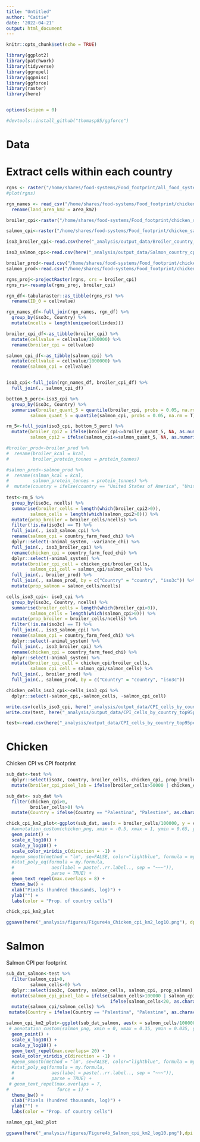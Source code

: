 ```yaml
---
title: "Untitled"
author: "Caitie"
date: '2022-04-21'
output: html_document
---
```


```r
knitr::opts_chunk$set(echo = TRUE)
```

```r
library(ggplot2)
library(patchwork)
library(tidyverse)
library(ggrepel)
library(ggpmisc)
library(ggforce)
library(raster)
library(here)


options(scipen = 0)

#devtools::install_github("thomasp85/ggforce")
```


# Data
# Extract cells within each country

```r
rgns <- raster("/home/shares/food-systems/Food_footprint/all_food_systems/dataprep/spatial/land_eez_rgns.tif")
#plot(rgns)

rgn_names <- read_csv("/home/shares/food-systems/Food_footprint/chicken_salmon/_spatial/master_rgns.csv") %>%
  rename(land_area_km2 = area_km2)

broiler_cpi<-raster("/home/shares/food-systems/Food_footprint/chicken_salmon/rescaled_cumulative_pressure/chickens_cumulative_stress.tif")

salmon_cpi<-raster("/home/shares/food-systems/Food_footprint/chicken_salmon/rescaled_cumulative_pressure/salmon_cumulative_stress.tif")
```

```r
iso3_broiler_cpi<-read.csv(here("_analysis/output_data/Broiler_country_cpi.csv"))

iso3_salmon_cpi<-read.csv(here("_analysis/output_data/Salmon_country_cpi.csv"))
```

```r
broiler_prod<-read.csv("/home/shares/food-systems/Food_footprint/chicken_salmon/production/broiler_production.csv")
salmon_prod<-read.csv("/home/shares/food-systems/Food_footprint/chicken_salmon/production/salmon_production.csv")
```

```r
rgns_proj<-projectRaster(rgns, crs = broiler_cpi)
rgns_rs<-resample(rgns_proj, broiler_cpi)

rgn_df<-tabularaster::as_tibble(rgns_rs) %>% 
  rename(ID_0 = cellvalue)

rgn_names_df<-full_join(rgn_names, rgn_df) %>% 
  group_by(iso3c, Country) %>% 
  mutate(ncells = length(unique(cellindex)))

broiler_cpi_df<-as_tibble(broiler_cpi) %>% 
  mutate(cellvalue = cellvalue/1000000) %>% 
  rename(broiler_cpi = cellvalue)

salmon_cpi_df<-as_tibble(salmon_cpi) %>% 
  mutate(cellvalue = cellvalue/1000000) %>% 
  rename(salmon_cpi = cellvalue)


iso3_cpi<-full_join(rgn_names_df, broiler_cpi_df) %>% 
  full_join(., salmon_cpi_df) 

bottom_5_perc<-iso3_cpi %>% 
  group_by(iso3c, Country) %>% 
  summarise(broiler_quant_5 = quantile(broiler_cpi, probs = 0.05, na.rm = T),
         salmon_quant_5 = quantile(salmon_cpi, probs = 0.05, na.rm = T))

rm_5<-full_join(iso3_cpi, bottom_5_perc) %>% 
  mutate(broiler_cpi2 = ifelse(broiler_cpi<=broiler_quant_5, NA, as.numeric(broiler_cpi)),
         salmon_cpi2 = ifelse(salmon_cpi<=salmon_quant_5, NA, as.numeric(salmon_cpi)))

#broiler_prod<-broiler_prod %>% 
#  rename(broiler_kcal = kcal,
#         broiler_protein_tonnes = protein_tonnes)

#salmon_prod<-salmon_prod %>% 
#  rename(salmon_kcal = kcal,
#         salmon_protein_tonnes = protein_tonnes) %>% 
#  mutate(country = ifelse(country == "United States of America", "United States", country))
  
test<-rm_5 %>% 
  group_by(iso3c, ncells) %>% 
  summarise(broiler_cells = length(which(broiler_cpi2>0)),
         salmon_cells = length(which(salmon_cpi2>0))) %>% 
  mutate(prop_broiler = broiler_cells/ncells) %>% 
  filter(!is.na(iso3c) == T) %>% 
  full_join(., iso3_salmon_cpi) %>% 
  rename(salmon_cpi = country_farm_feed_chi) %>% 
  dplyr::select(-animal_system, -variance_chi) %>% 
  full_join(., iso3_broiler_cpi) %>% 
  rename(chicken_cpi = country_farm_feed_chi) %>% 
  dplyr::select(-animal_system) %>% 
  mutate(broiler_cpi_cell = chicken_cpi/broiler_cells,
         salmon_cpi_cell = salmon_cpi/salmon_cells) %>% 
  full_join(., broiler_prod) %>% 
  full_join(., salmon_prod, by = c("Country" = "country", "iso3c")) %>% 
  mutate(prop_salmon = salmon_cells/ncells)

cells_iso3_cpi<- iso3_cpi %>% 
  group_by(iso3c, Country, ncells) %>% 
  summarise(broiler_cells = length(which(broiler_cpi>0)),
         salmon_cells = length(which(salmon_cpi>0))) %>% 
  mutate(prop_broiler = broiler_cells/ncells) %>% 
  filter(!is.na(iso3c) == T) %>% 
  full_join(., iso3_salmon_cpi) %>% 
  rename(salmon_cpi = country_farm_feed_chi) %>% 
  dplyr::select(-animal_system) %>% 
  full_join(., iso3_broiler_cpi) %>% 
  rename(chicken_cpi = country_farm_feed_chi) %>% 
  dplyr::select(-animal_system) %>% 
  mutate(broiler_cpi_cell = chicken_cpi/broiler_cells,
         salmon_cpi_cell = salmon_cpi/salmon_cells) %>% 
  full_join(., broiler_prod) %>% 
  full_join(., salmon_prod, by = c("Country" = "country", "iso3c"))

chicken_cells_iso3_cpi<-cells_iso3_cpi %>% 
  dplyr::select(-salmon_cpi,-salmon_cells, -salmon_cpi_cell)

write.csv(cells_iso3_cpi, here("_analysis/output_data/CPI_cells_by_country.csv"))
write.csv(test, here("_analysis/output_data/CPI_cells_by_country_top95perc.csv"))
```

```r
test<-read.csv(here("_analysis/output_data/CPI_cells_by_country_top95perc.csv"))
```


# Chicken

Chicken CPI vs CPI footprint

```r
sub_dat<-test %>% 
  dplyr::select(iso3c, Country, broiler_cells, chicken_cpi, prop_broiler) %>% 
  mutate(broiler_cpi_pixel_lab = ifelse(broiler_cells>50000 | chicken_cpi > 0.1, as.character(Country), "Zoom"))

```

```r
sub_dat<- sub_dat %>% 
  filter(chicken_cpi>0,
         broiler_cells>0) %>% 
  mutate(Country = ifelse(Country == "Palestina", "Palestine", as.character(Country)))

chick_cpi_km2_plot<-ggplot(sub_dat, aes(x = broiler_cells/100000, y = chicken_cpi, label = Country, col = prop_broiler)) + 
  #annotation_custom(chicken_png, xmin = -0.5, xmax = 1, ymin = 0.65, ymax=0.75) +
  geom_point() +
  scale_x_log10() +
  scale_y_log10() +
  scale_color_viridis_c(direction = -1) +
  #geom_smooth(method = "lm", se=FALSE, color="lightblue", formula = my.formula) +
  #stat_poly_eq(formula = my.formula, 
  #              aes(label = paste(..rr.label.., sep = "~~~")), 
  #              parse = TRUE) +
  geom_text_repel(max.overlaps = 8) + 
  theme_bw() +
  xlab("Pixels (hundred thousands, log)") +
  ylab("") +
  labs(color = "Prop. of country cells")

chick_cpi_km2_plot
```

```r
ggsave(here("_analysis/figures/Figure4a_Chicken_cpi_km2_log10.png"), dpi = 300, height = 4, width = 10)
```

# Salmon

Salmon CPI per footprint

```r
sub_dat_salmon<-test %>% 
  filter(salmon_cpi>0,
         salmon_cells>0) %>% 
  dplyr::select(iso3c, Country, salmon_cells, salmon_cpi, prop_salmon) %>% 
  mutate(salmon_cpi_pixel_lab = ifelse(salmon_cells>100000 | salmon_cpi > 0.005, as.character(Country), 
                                       ifelse(salmon_cells<20, as.character(Country), NA))) %>% 
  mutate(salmon_cpi/salmon_cells) %>% 
 mutate(Country = ifelse(Country == "Palestina", "Palestine", as.character(Country)))

salmon_cpi_km2_plot<-ggplot(sub_dat_salmon, aes(x = salmon_cells/100000, y = salmon_cpi, label = salmon_cpi_pixel_lab, color = prop_salmon)) +
 # annotation_custom(salmon_png, xmin = 0, xmax = 0.35, ymin = 0.035, ymax=0.045) +
  geom_point() +
  scale_x_log10() +
  scale_y_log10() +
  geom_text_repel(max.overlaps= 20) +
  scale_color_viridis_c(direction = -1) +
  #geom_smooth(method = "lm", se=FALSE, color="lightblue", formula = my.formula) +
  #stat_poly_eq(formula = my.formula, 
  #              aes(label = paste(..rr.label.., sep = "~~~")), 
  #              parse = TRUE) +
 # geom_text_repel(max.overlaps = 7, 
#                  force = 1) + 
  theme_bw() +
  xlab("Pixels (hundred thousands, log)") +
  ylab("") +
  labs(color = "Prop. of country cells")

salmon_cpi_km2_plot
```


```r
ggsave(here("_analysis/figures/Figure4b_Salmon_cpi_km2_log10.png"),dpi = 300, height = 4, width = 10)
```

